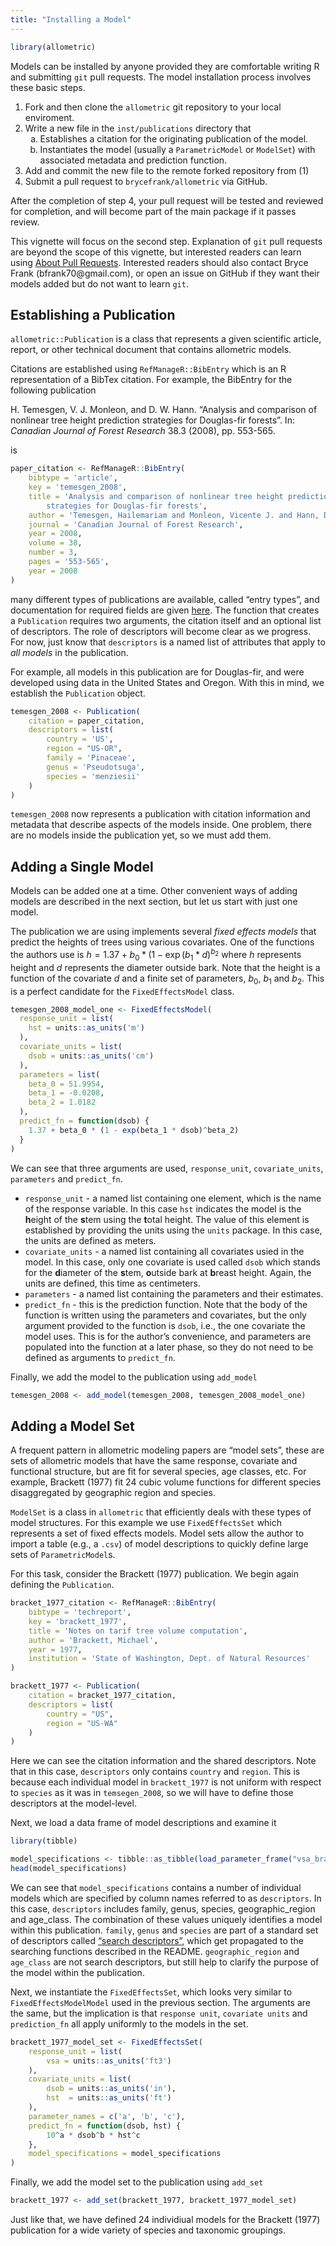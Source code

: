 ```yaml
---
title: "Installing a Model"
---
```


```r
library(allometric)
```

Models can be installed by anyone provided they are comfortable writing R and
submitting `git` pull requests. The model installation process involves these
basic steps.

1. Fork and then clone the `allometric` git repository to your local enviroment.
2. Write a new file in the `inst/publications` directory that
    a. Establishes a citation for the originating publication of the model.
    b. Instantiates the model (usually a `ParametricModel` or
        `ModelSet`) with associated metadata and prediction function.
3. Add and commit the new file to the remote forked repository from (1)
4. Submit a pull request to `brycefrank/allometric` via GitHub.

After the completion of step 4, your pull request will be tested and reviewed
for completion, and will become part of the main package if it passes review.

This vignette will focus on the second step. Explanation of `git` pull requests
are beyond the scope of this vignette, but interested readers can learn using
[About Pull Requests](https://docs.github.com/en/pull-requests/collaborating-with-pull-requests/proposing-changes-to-your-work-with-pull-requests/about-pull-requests).
Interested readers should also contact Bryce Frank
(bfrank70@gmail.com), or open an issue on GitHub if they want their models 
added but do not want to learn `git`.

## Establishing a Publication

`allometric::Publication` is a class that represents a given scientific article,
report, or other technical document that contains allometric models. 

Citations are established using `RefManageR::BibEntry` which is an R 
representation of a BibTex citation. For example, the BibEntry for the following
publication

H. Temesgen, V. J. Monleon, and D. W. Hann. "Analysis and comparison of nonlinear tree height prediction strategies for Douglas-fir forests". In: _Canadian
Journal of Forest Research_ 38.3 (2008), pp. 553-565.

is

```r
paper_citation <- RefManageR::BibEntry(
    bibtype = 'article',
    key = 'temesgen_2008',
    title = 'Analysis and comparison of nonlinear tree height prediction
        strategies for Douglas-fir forests',
    author = 'Temesgen, Hailemariam and Monleon, Vicente J. and Hann, David W.',
    journal = 'Canadian Journal of Forest Research',
    year = 2008,
    volume = 38,
    number = 3,
    pages = '553-565',
    year = 2008
)
```

many different types of publications are available, called "entry types", and 
documentation for required fields are given
[here](https://www.bibtex.com/e/entry-types/). The function that creates a 
`Publication` requires two arguments, the citation itself and an optional list
of descriptors. The role of descriptors will become clear as we 
progress. For now, just know that `descriptors` is a named list of
attributes that apply to *all models* in the publication.

For example, all models in this publication are for 
Douglas-fir, and were developed using data in the United States and Oregon.
With this in mind, we establish the `Publication` object.

```r
temesgen_2008 <- Publication(
    citation = paper_citation,
    descriptors = list(
        country = 'US',
        region = "US-OR",
        family = 'Pinaceae',
        genus = 'Pseudotsuga',
        species = 'menziesii'
    )
)
```

`temesgen_2008` now represents a publication with citation information and 
metadata that describe aspects of the models inside. One problem, there are 
no models inside the publication yet, so we must add them.

## Adding a Single Model

Models can be added one at a time. Other convenient ways of adding models are
described in the next section, but let us start with just one model.

The publication we are using implements several *fixed effects models* that
predict the heights of trees using various covariates. One of the functions the
authors use is $h = 1.37 + b_0 * (1 - \exp(b_1 * d)^{b_2}$ where $h$ represents
height and $d$ represents the diameter outside bark. Note that the height is a 
function of the covariate $d$ and a finite set of parameters, $b_0$, $b_1$ and
$b_2$. This is a perfect candidate for the `FixedEffectsModel` class.

```r
temesgen_2008_model_one <- FixedEffectsModel(
  response_unit = list(
    hst = units::as_units('m')
  ),
  covariate_units = list(
    dsob = units::as_units('cm')
  ),
  parameters = list(
    beta_0 = 51.9954,
    beta_1 = -0.0208,
    beta_2 = 1.0182
  ),
  predict_fn = function(dsob) {
    1.37 + beta_0 * (1 - exp(beta_1 * dsob)^beta_2)
  }
)
```

We can see that three arguments are used, `response_unit`, `covariate_units`, 
`parameters` and `predict_fn`.

- `response_unit` - a named list containing one element, which is the name of
the response variable. In this case `hst` indicates the model is the **h**eight
of the **s**tem using the **t**otal height. The value of this element is 
established by providing the units using the `units` package. In this case, 
the units are defined as meters.
- `covariate_units` - a named list containing all covariates usied in the model.
In this case, only one covariate is used called `dsob` which stands for the 
**d**iameter of the **s**tem, **o**utside bark at **b**reast height. Again, the
units are defined, this time as centimeters.
- `parameters` - a named list containing the parameters and their estimates.
- `predict_fn` - this is the prediction function. Note that the body of the
function is written using the parameters and covariates, but the only argument
provided to the function is `dsob`, i.e., the one covariate the model uses. This
is for the author's convenience, and parameters are populated into the function
at a later phase, so they do not need to be defined as arguments to
`predict_fn`.

Finally, we add the model to the publication using `add_model`

```r
temesgen_2008 <- add_model(temesgen_2008, temesgen_2008_model_one)
```

## Adding a Model Set

A frequent pattern in allometric modeling papers are "model sets", these are
sets of allometric models that have the same response, covariate and functional 
structure, but are fit for several species, age classes, etc. For example, 
Brackett (1977) fit 24 cubic volume functions for different species
disaggregated by geographic region and species.

`ModelSet` is a class in `allometric` that efficiently deals with these types 
of model structures. For this example we use `FixedEffectsSet` which represents
a set of fixed effects models. Model sets allow the author to import a table
(e.g., a `.csv`) of model descriptions to quickly define large sets of
`ParametricModel`s.

For this task, consider the Brackett (1977) publication. We begin again 
defining the `Publication`.

```r
bracket_1977_citation <- RefManageR::BibEntry(
    bibtype = 'techreport',
    key = 'brackett_1977',
    title = 'Notes on tarif tree volume computation',
    author = 'Brackett, Michael',
    year = 1977,
    institution = 'State of Washington, Dept. of Natural Resources'
)

brackett_1977 <- Publication(
    citation = bracket_1977_citation,
    descriptors = list(
        country = "US",
        region = "US-WA"
    )
)
```

Here we can see the citation information and the shared descriptors. Note that
in this case, `descriptors` only contains `country` and `region`. This
is because each individual model in `brackett_1977` is not uniform with respect
to `species` as it was in `temsegen_2008`, so we will have to define those 
descriptors at the model-level.

Next, we load a data frame of model descriptions and examine it

```r
library(tibble)
```

```r
model_specifications <- tibble::as_tibble(load_parameter_frame("vsa_brackett_1977"))
head(model_specifications)
```

We can see that `model_specifications` contains a number of individual models
which are specified by column names referred to as `descriptors`. In this case,
`descriptors` includes family, genus, species, geographic_region and age_class.
The combination of these values uniquely identifies a model within this
publication. `family`, `genus` and `species` are part of a standard set of 
descriptors called ["search descriptors"](https://brycefrank.com/allometric/articles/descriptors.html),
which get propagated to the searching functions described in the README.
`geographic_region` and `age_class` are not search descriptors, but still help
to clarify the purpose of the model within the publication.

Next, we instantiate the `FixedEffectsSet`, which looks very similar to 
`FixedEffectsModelModel` used in the previous section. The arguments are the
same, but the implication is that `response unit`, `covariate units` and
`prediction_fn` all apply uniformly to the models in the set.

```r
brackett_1977_model_set <- FixedEffectsSet(
    response_unit = list(
        vsa = units::as_units('ft3')
    ),
    covariate_units = list(
        dsob = units::as_units('in'),
        hst  = units::as_units('ft')
    ),
    parameter_names = c('a', 'b', 'c'),
    predict_fn = function(dsob, hst) {
        10^a * dsob^b * hst^c
    },
    model_specifications = model_specifications
)
```

Finally, we add the model set to the publication using `add_set`

```r
brackett_1977 <- add_set(brackett_1977, brackett_1977_model_set)
```

Just like that, we have defined 24 individiual models for the Brackett (1977) 
publication for a wide variety of species and taxonomic groupings. 
